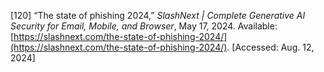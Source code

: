 \[120\]	“The state of phishing 2024,” *SlashNext | Complete Generative AI Security for Email, Mobile, and Browser*, May 17, 2024\. Available: [https://slashnext.com/the-state-of-phishing-2024/](https://slashnext.com/the-state-of-phishing-2024/). \[Accessed: Aug. 12, 2024\]
